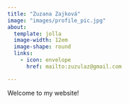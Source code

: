 ```yaml
---
title: "Zuzana Zajková"
image: "images/profile_pic.jpg"
about:
  template: jolla
  image-width: 12em
  image-shape: round
  links:
    - icon: envelope
      href: mailto:zuzulaz@gmail.com

---
```


Welcome to my website!